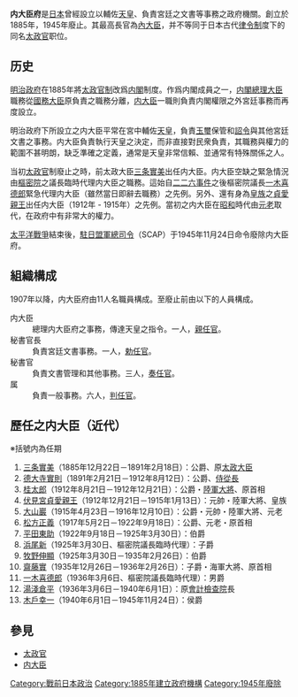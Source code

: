 {{about|明治时代推行内阁制后所设立的宫廷官职|1885年前日本的同名律令制官职|內大臣 (日本)}}
{{Japanese|japanese=内大臣府|kana=ないだいじんふ|romaji=Naidaijinfu}}
'''内大臣府'''是[[日本|日本]]曾經設立以輔佐[[日本天皇|天皇]]、負責宮廷之文書等事務之政府機關。創立於1885年，1945年廢止。其最高長官為[[內大臣|內大臣]]，并不等同于日本古代[[律令制|律令制]]度下的同名[[太政官|太政官]]职位。

== 历史 ==
[[明治維新|明治政府]]在1885年將[[太政官制|太政官制]]改爲[[内閣|内閣]]制度。作爲内閣成員之一，[[內閣總理大臣_(日本)|内閣總理大臣]]職務從[[國務大臣|國務大臣]]原負責之職務分離，[[内大臣|内大臣]]一職則負責内閣權限之外宮廷事務而再度設立。

明治政府下所設立之内大臣平常在宮中輔佐[[天皇|天皇]]，負責[[玉璽|玉璽]]保管和[[詔令|詔令]]與其他宮廷文書之事務。内大臣負責執行天皇之決定，而非直接對民衆負責，其職務與權力的範圍不甚明朗，缺乏準確之定義，通常是天皇非常信賴、並通常有特殊關係之人。

当初[[太政官|太政官]]制廢止之時，前太政大臣[[三条實美|三条實美]]出任内大臣。内大臣空缺之緊急情況由[[樞密院_(日本)|樞密院]]之議長臨時代理内大臣之職務。這始自[[二二六事件|二二六事件]]之後樞密院議長[[一木喜德郎|一木喜德郎]]緊急代理内大臣（雖然當日即辭去職務）之先例。另外、還有身為[[皇族|皇族]]之[[貞愛親王|貞愛親王]]出任内大臣（1912年 - 1915年）之先例。當初之内大臣在[[昭和|昭和]]時代由[[元老_(日本)|元老]]取代，在政府中有非常大的權力。

[[太平洋戰爭|太平洋戰爭]]結束後，[[駐日盟軍總司令|駐日盟軍總司令]]（SCAP）于1945年11月24日命令廢除内大臣府。

== 組織構成 ==
1907年以降，内大臣府由11人名職員構成。至廢止前由以下的人員構成。
;内大臣
:總理内大臣府之事務，傳達天皇之指令。一人，[[親任官|親任官]]。
;秘書官長
:負責宮廷文書事務。一人，[[勅任官|勅任官]]。
;秘書官
:負責文書管理和其他事務。三人，[[奏任官|奏任官]]。
;属
:負責一般事務。六人，[[判任官|判任官]]。

== 歷任之内大臣（近代） ==
※括號内為任期
#[[三条實美|三条實美]]（1885年12月22日－1891年2月18日）：公爵、原[[太政大臣|太政大臣]]
#[[德大寺實則|德大寺實則]]（1891年2月21日－1912年8月12日）：公爵、[[侍從長|侍從長]]
#[[桂太郎|桂太郎]]（1912年8月21日－1912年12月21日）：公爵・[[陸軍大將|陸軍大將]]、原首相
#[[伏見宮貞愛親王|伏見宮貞愛親王]]（1912年12月21日－1915年1月13日）：元帥・陸軍大將、皇族
#[[大山巖|大山巖]]（1915年4月23日－1916年12月10日）：公爵・元帥・陸軍大將、元老
#[[松方正義|松方正義]]（1917年5月2日－1922年9月18日）：公爵、元老・原首相
#[[平田東助|平田東助]]（1922年9月18日－1925年3月30日）：伯爵
#[[浜尾新|浜尾新]]（1925年3月30日、樞密院議長臨時代理）：子爵
#[[牧野伸顯|牧野伸顯]]（1925年3月30日－1935年2月26日）：伯爵
#[[齋藤實|齋藤實]]（1935年12月26日－1936年2月26日）：子爵・海軍大將、原首相
#[[一木喜德郎|一木喜德郎]]（1936年3月6日、樞密院議長臨時代理）：男爵
#[[湯淺倉平|湯淺倉平]]（1936年3月6日－1940年6月1日）：原[[會計檢查院|會計檢查院]]長 
#[[木戶幸一|木戶幸一]]（1940年6月1日－1945年11月24日）：侯爵

== 參見 ==
*[[太政官|太政官]]
*[[内大臣|内大臣]]

{{天皇項目}}

[[Category:戰前日本政治|Category:戰前日本政治]]
[[Category:1885年建立政府機構|Category:1885年建立政府機構]]
[[Category:1945年廢除|Category:1945年廢除]]